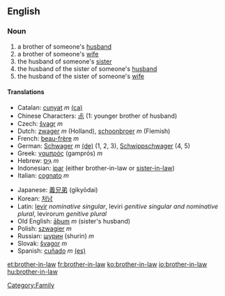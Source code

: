==English==
===Noun===
#a brother of someone's [[husband]]
#a brother of someone's [[wife]]
#the husband of someone's [[sister]]
#the husband of the sister of someone's [[husband]]
#the husband of the sister of someone's [[wife]]

====Translations====
{{top}}
*Catalan: [[cunyat]] ''m'' [[:ca:cunyat|(ca)]] 
*Chinese Characters: [[尗]] (1: younger brother of husband)
*Czech: [[švagr]]  ''m''
*Dutch: [[zwager]] ''m'' (Holland), [[schoonbroer]] ''m'' (Flemish)
*French: [[beau-frère]] ''m''
*German: [[Schwager]] ''m'' [[:de:Schwager|(de)]] (1, 2, 3), [[Schwippschwager]] {{m}} (4, 5)
*Greek: [[γαμπρός]] (gamprós) ''m''
*Hebrew: [[גִּיס]] ''m''
*Indonesian: [[ipar]] (either brother-in-law or [[sister-in-law]])
*Italian: [[cognato]] ''m''
{{mid}}
*Japanese: [[義兄弟]] (giky&#333;dai)
*Korean: [[처남]]
*Latin: [[levir]] ''nominative singular'', leviri ''genitive singular and nominative plural'', levirorum ''genitive plural''
*Old English: [[aþum|āþum]] ''m'' (sister's husband)
*Polish: [[szwagier]] ''m''
*Russian: [[шурин]] (shurin) ''m''
*Slovak: [[švagor]] ''m''
*Spanish: [[cuñado]] ''m'' [[:es:cuñado|(es)]]
{{bottom}}

[[Category:Family]]

[[et:brother-in-law]]
[[fr:brother-in-law]]
[[ko:brother-in-law]]
[[io:brother-in-law]]
[[hu:brother-in-law]]